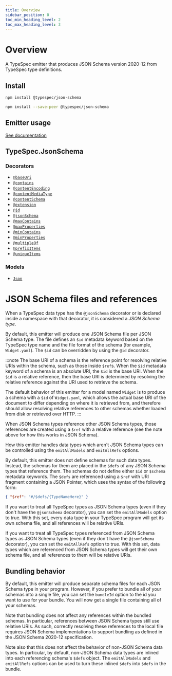 ```yaml
---
title: Overview
sidebar_position: 0
toc_min_heading_level: 2
toc_max_heading_level: 3
---
```



# Overview

A TypeSpec emitter that produces JSON Schema version 2020-12 from TypeSpec type definitions.

## Install

<Tabs>
<TabItem value="spec" label="In a spec" default>

```bash
npm install @typespec/json-schema
```

</TabItem>
<TabItem value="library" label="In a library" default>

```bash
npm install --save-peer @typespec/json-schema
```

</TabItem>
</Tabs>

## Emitter usage

[See documentation](./emitter.md)

## TypeSpec.JsonSchema

### Decorators

- [`@baseUri`](./decorators.md#@TypeSpec.JsonSchema.baseUri)
- [`@contains`](./decorators.md#@TypeSpec.JsonSchema.contains)
- [`@contentEncoding`](./decorators.md#@TypeSpec.JsonSchema.contentEncoding)
- [`@contentMediaType`](./decorators.md#@TypeSpec.JsonSchema.contentMediaType)
- [`@contentSchema`](./decorators.md#@TypeSpec.JsonSchema.contentSchema)
- [`@extension`](./decorators.md#@TypeSpec.JsonSchema.extension)
- [`@id`](./decorators.md#@TypeSpec.JsonSchema.id)
- [`@jsonSchema`](./decorators.md#@TypeSpec.JsonSchema.jsonSchema)
- [`@maxContains`](./decorators.md#@TypeSpec.JsonSchema.maxContains)
- [`@maxProperties`](./decorators.md#@TypeSpec.JsonSchema.maxProperties)
- [`@minContains`](./decorators.md#@TypeSpec.JsonSchema.minContains)
- [`@minProperties`](./decorators.md#@TypeSpec.JsonSchema.minProperties)
- [`@multipleOf`](./decorators.md#@TypeSpec.JsonSchema.multipleOf)
- [`@prefixItems`](./decorators.md#@TypeSpec.JsonSchema.prefixItems)
- [`@uniqueItems`](./decorators.md#@TypeSpec.JsonSchema.uniqueItems)

### Models

- [`Json`](./data-types.md#TypeSpec.JsonSchema.Json)

# JSON Schema files and references

When a TypeSpec data type has the `@jsonSchema` decorator or is declared inside a namespace with that decorator, it is considered a _JSON Schema type_.

By default, this emitter will produce one JSON Schema file per JSON Schema type. The file defines an `$id` metadata keyword based on the TypeSpec type name and the file format of the schema (for example, `Widget.yaml`). The `$id` can be overridden by using the `@id` decorator.

:::note
The base URI of a schema is the reference point for resolving relative URIs within the schema, such as those inside `$ref`s. When the `$id` metadata keyword of a schema is an absolute URI, the `$id` is the base URI. When the `$id` is a relative reference, then the base URI is determined by resolving the relative reference against the URI used to retrieve the schema.

The default behavior of this emitter for a model named `Widget` is to produce a schema with a `$id` of `Widget.yaml`, which allows the actual base URI of the document to differ depending on where it is retrieved from, and therefore should allow resolving relative references to other schemas whether loaded from disk or retrieved over HTTP.
:::

When JSON Schema types reference other JSON Schema types, those references are created using a `$ref` with a relative reference (see the note above for how this works in JSON Schema).

How this emitter handles data types which aren't JSON Schema types can be controlled using the `emitAllModels` and `emitAllRefs` options.

By default, this emitter does not define schemas for such data types. Instead, the schemas for them are placed in the `$defs` of any JSON Schema types that reference them. The schemas do not define either `$id` or `$schema` metadata keywords. The `$defs` are referenced using a `$ref` with URI fragment containing a JSON Pointer, which uses the syntax of the following form:
```json
{ "$ref": "#/$defs/{TypeNameHere}" }
```

If you want to treat all TypeSpec types as JSON Schema types (even if they don't have the `@jsonSchema` decorator), you can set the `emitAllModels` option to true. With this set, every data type in your TypeSpec program will get its own schema file, and all references will be relative URIs.

If you want to treat all TypeSpec types referenced from JSON Schema types as JSON Schema types (even if they don't have the `@jsonSchema` decorator), you can set the `emitAllRefs` option to true. With this set, data types which are referenced from JSON Schema types will get their own schema file, and all references to them will be relative URIs.

## Bundling behavior

By default, this emitter will produce separate schema files for each JSON Schema type in your program. However, if you prefer to bundle all of your schemas into a single file, you can set the `bundleId` option to the id you want to use for your bundle. You will now get a single file containing all of your schemas.

Note that bundling does not affect any references within the bundled schemas. In particular, references between JSON Schema types still use relative URIs. As such, correctly resolving these references to the local file requires JSON Schema implementations to support bundling as defined in the JSON Schema 2020-12 specification.

Note also that this does not affect the behavior of non-JSON Schema data types. In particular, by default, non-JSON Schema data types are inlined into each referencing schema's `$defs` object. The `emitAllModels` and `emitAllRefs` options can be used to turn these inlined `$defs` into `$defs` in the bundle.
